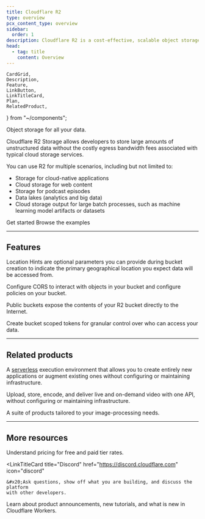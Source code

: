 ```yaml
---
title: Cloudflare R2
type: overview
pcx_content_type: overview
sidebar:
  order: 1
description: Cloudflare R2 is a cost-effective, scalable object storage solution for cloud-native apps, web content, and data lakes without egress fees.
head:
  - tag: title
    content: Overview
---
```


	CardGrid,
	Description,
	Feature,
	LinkButton,
	LinkTitleCard,
	Plan,
	RelatedProduct,
} from "~/components";

<Description>

Object storage for all your data.

</Description>

Cloudflare R2 Storage allows developers to store large amounts of unstructured data without the costly egress bandwidth fees associated with typical cloud storage services.

You can use R2 for multiple scenarios, including but not limited to:

- Storage for cloud-native applications
- Cloud storage for web content
- Storage for podcast episodes
- Data lakes (analytics and big data)
- Cloud storage output for large batch processes, such as machine learning model artifacts or datasets

<LinkButton variant="primary" href="/r2/get-started/">
	Get started
</LinkButton>
<LinkButton variant="secondary" href="/r2/examples/">
	Browse the examples
</LinkButton>

---

## Features

<Feature header="Location Hints" href="/r2/reference/data-location/#location-hints">

Location Hints are optional parameters you can provide during bucket creation to indicate the primary geographical location you expect data will be accessed from.

</Feature>

<Feature header="CORS" href="/r2/buckets/cors/">

Configure CORS to interact with objects in your bucket and configure policies on your bucket.

</Feature>

<Feature header="Public buckets" href="/r2/buckets/public-buckets/">

Public buckets expose the contents of your R2 bucket directly to the Internet.

</Feature>

<Feature header="Bucket scoped tokens" href="/r2/api/tokens/">

Create bucket scoped tokens for granular control over who can access your data.

</Feature>

---

## Related products

<RelatedProduct header="Workers" href="/workers/" product="workers">

A [serverless](https://www.cloudflare.com/learning/serverless/what-is-serverless/) execution environment that allows you to create entirely new applications or augment existing ones without configuring or maintaining infrastructure.

</RelatedProduct>

<RelatedProduct header="Stream" href="/stream/" product="stream">

Upload, store, encode, and deliver live and on-demand video with one API, without configuring or maintaining infrastructure.

</RelatedProduct>

<RelatedProduct header="Images" href="/images/" product="images">

A suite of products tailored to your image-processing needs.

</RelatedProduct>

---

## More resources

<CardGrid>

<LinkTitleCard title="Pricing" href="/r2/pricing" icon="seti:shell">
	&#x20;Understand pricing for free and paid tier rates.
</LinkTitleCard>

<LinkTitleCard
	title="Discord"
	href="https://discord.cloudflare.com"
	icon="discord"
>
	&#x20;Ask questions, show off what you are building, and discuss the platform
	with other developers.
</LinkTitleCard>

<LinkTitleCard title="Twitter" href="https://x.com/cloudflaredev" icon="x.com">
	&#x20;Learn about product announcements, new tutorials, and what is new in
	Cloudflare Workers.
</LinkTitleCard>

</CardGrid>
